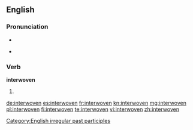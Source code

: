 ==English==

===Pronunciation===
* {{IPA|/ˈɪntərwovən/}}
* {{audio|en-us-interwoven.ogg|Audio (US)}}
*: {{rhymes|əʊvən}}

===Verb===
'''interwoven'''

# {{past participle of|[[interweave]]}}

[[Category:English irregular past participles]]

[[de:interwoven]]
[[es:interwoven]]
[[fr:interwoven]]
[[kn:interwoven]]
[[mg:interwoven]]
[[pl:interwoven]]
[[fi:interwoven]]
[[te:interwoven]]
[[vi:interwoven]]
[[zh:interwoven]]